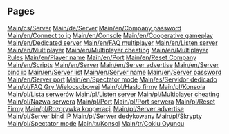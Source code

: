 
== Pages ==
[[Main/cs/Server]]
[[Main/de/Server]]
[[Main/en/Company password]]
[[Main/en/Connect to ip]]
[[Main/en/Console]]
[[Main/en/Cooperative gameplay]]
[[Main/en/Dedicated server]]
[[Main/en/FAQ multiplayer]]
[[Main/en/Listen server]]
[[Main/en/Multiplayer]]
[[Main/en/Multiplayer cheating]]
[[Main/en/Multiplayer Rules]]
[[Main/en/Player name]]
[[Main/en/Port]]
[[Main/en/Reset Company]]
[[Main/en/Scripts]]
[[Main/en/Server]]
[[Main/en/Server advertise]]
[[Main/en/Server bind ip]]
[[Main/en/Server list]]
[[Main/en/Server name]]
[[Main/en/Server password]]
[[Main/en/Server port]]
[[Main/en/Spectator mode]]
[[Main/es/Servidor dedicado]]
[[Main/pl/FAQ Gry Wieloosobowej]]
[[Main/pl/Hasło firmy]]
[[Main/pl/Konsola]]
[[Main/pl/Lista serwerów]]
[[Main/pl/Listen server]]
[[Main/pl/Multiplayer cheating]]
[[Main/pl/Nazwa serwera]]
[[Main/pl/Port]]
[[Main/pl/Port serwera]]
[[Main/pl/Reset Firmy]]
[[Main/pl/Rozgrywka kooperacji]]
[[Main/pl/Server advertise]]
[[Main/pl/Server bind IP]]
[[Main/pl/Serwer dedykowany]]
[[Main/pl/Skrypty]]
[[Main/pl/Spectator mode]]
[[Main/tr/Konsol]]
[[Main/tr/Çoklu Oyuncu]]
